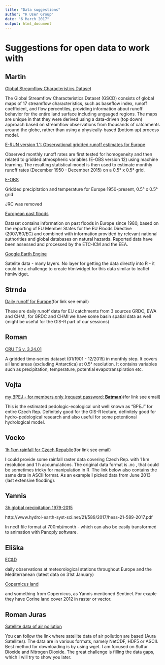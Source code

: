 ```yaml
---
title: "Data suggestions"
author: "R User Group"
date: "6 March 2017"
output: html_document
---
```


# Suggestions for open data to work with

## Martin

[Global Streamflow Characteristics Dataset](http://www.gloh2o.org/gscd/)

The Global Streamflow Characteristics Dataset (GSCD) consists of global maps of 17 streamflow characteristics, such as baseflow index, runoff coefficient, and flow percentiles, providing information about runoff behavior for the entire land surface including ungauged regions. The maps are unique in that they were derived using a data-driven (top down) approach based on streamflow observations from thousands of catchments around the globe, rather than using a physically-based (bottom up) process model.


[E-RUN version 1.1: Observational gridded runoff estimates for Europe](https://doi.pangaea.de/10.1594/PANGAEA.861371)

Observed monthly runoff rates are first tested for homogeneity and then related to gridded atmospheric variables (E-OBS version 12) using machine learning. The resulting statistical model is then used to estimate monthly runoff rates (December 1950 - December 2015) on a 0.5° x 0.5° grid. 

[E-OBS](http://www.ecad.eu/download/ensembles/ensembles.php)

Gridded precipitation and temperature for Europe 1950-present, 0.5° x 0.5° grid

JRC was removed

[European past floods](http://www.eea.europa.eu/data-and-maps/data/european-past-floods)

Dataset contains information on past floods in Europe since 1980, based on the reporting of EU Member States for the EU Floods Directive (2007/60/EC) and combined with information provided by relevant national authorities and global databases on natural hazards. Reported data have been assessed and processed by the ETC-ICM and the EEA.

[Google Earth Engine](https://earthengine.google.com/)

Satelite data - many layers. No layer for getting the data directly into R - it could be a challenge to create htmlwidget for this data similar to leaflet htmlwidget.

## Strnda

[Daily runoff for Europe ](removed)(for link see email)

These are daily runoff data for EU catchments from 3 sources GRDC, EWA and CHMI, for GRDC and CHMI we have some basin spatial data as well (might be useful for the GIS-R part of our sessions)


## Roman

[CRU TS v. 3.24.01](https://crudata.uea.ac.uk/cru/data/hrg)

A gridded time-series dataset (01/1901 - 12/2015) in monthly step. It covers all land areas (excluding Antarctica) at 0.5° resolution. It contains variables such as precipitation, temperature, potential evapotranspiration etc. 

## Vojta

[my BPEJ - for members only (request password: **Batman**)](removed)(for link see email) 

This is the estimated pedologic-ecological unit well known as "BPEJ" for entire Czech Rep. Definitely good for the GIS-R lecture, definitely good for hydro-pedological research and also useful for some potentional hydrological model.

## Vocko

[1h 1km rainfall for Czech Republic ](linkremoved)(for link see email)

I could provide some rainfall raster data covering Czech Rep. with 1 km resolution and 1 h accumulations. The original data format is .nc , that could be sometimes tricky for manipulation in R. The link below also contains the same data in ASCII format. As an example I picked data from June 2013 (last extensive flooding).

## Yannis

[3h global precipitation 1979-2015](http://www.gloh2o.org/)


http://www.hydrol-earth-syst-sci.net/21/589/2017/hess-21-589-2017.pdf

In ncdf file format at 700mb/month - which can also be easily transformed to animation with Panoply software.

## Eliška
[EC&D](http://www.ecad.eu/dailydata/index.php)

daily observations at meteorological stations throughout Europe and the Mediterranean (latest data on 31st January)

[Copernicus land](http://land.copernicus.eu/pan-european/corine-land-cover/view)

and something from Copernicus, as Yannis mentioned Sentinel. For exaple they have Corine land cover 2012 in raster or vector.

## Roman Juras
[Satellite data of air pollution](https://mirador.gsfc.nasa.gov/cgi-bin/mirador/presentNavigation.pl?tree=scienceArea&scienceArea=Atmospheric%20Composition&pp=Trace%20Gases&CGISESSID=9fe18e072d93ce410c6b1cda1a6cae2a)

You can follow the link where satellite data of air pollution are based (Aura Satellites). The data are in various formats, namely NetCDF, HDF5 or ASCII. Best method for downloading is by using wget. I am focused on Sulfur Dioxide and Nitrogen Dioxide. The great challenge is filling the data gaps, which I will try to show you later. 
